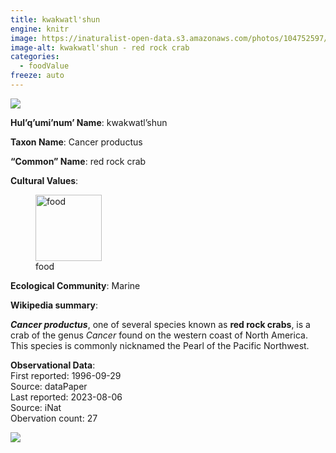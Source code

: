 ```yaml
---
title: kwakwatl'shun
engine: knitr
image: https://inaturalist-open-data.s3.amazonaws.com/photos/104752597/medium.jpeg
image-alt: kwakwatl'shun - red rock crab
categories:
  - foodValue
freeze: auto
---
```

![](https://inaturalist-open-data.s3.amazonaws.com/photos/104752597/medium.jpeg){fig-alt="kwakwatl'shun - red rock crab"}

**Hul'q'umi'num' Name**: kwakwatl'shun



**Taxon Name**: Cancer productus

**"Common" Name**: red rock crab

**Cultural Values**:  

::: {layout-nrow=1 style="width:60%"}
![food](/files/food.svg){width=106px}
:::

**Ecological Community**: Marine

**Wikipedia summary**:  
<p class="mw-empty-elt">
</p>

<p><i><b>Cancer productus</b></i>, one of several species known as <b>red rock crabs</b>, is a crab of the genus <i>Cancer</i> found on the western coast of North America. This species is commonly nicknamed the Pearl of the Pacific Northwest.

**Observational Data**:   
First reported: 1996-09-29  
Source: dataPaper  
Last reported: 2023-08-06  
Source: iNat  
Obervation count: 27

![](community_dist.png)
